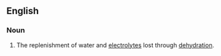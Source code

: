 ==English==

===Noun===
{{en-noun|-}}

# The replenishment of water and [[electrolytes]] lost through [[dehydration]].